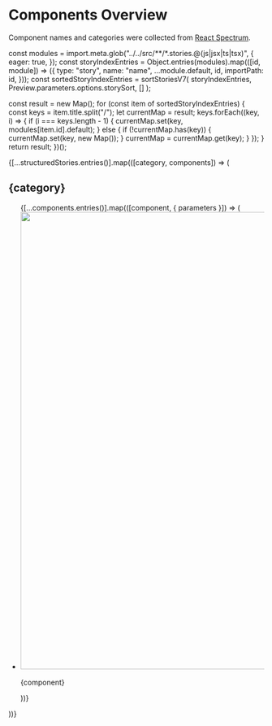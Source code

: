 
<Meta title="Overview" />

<style>
  {`
    .sbdocs-content {
      max-width: 100rem;
    }
  `}
</style>

# Components Overview

Component names and categories were collected from [React Spectrum](https://react-spectrum.adobe.com/react-spectrum/).

  const modules = import.meta.glob("../../src/**/*.stories.@(js|jsx|ts|tsx)", {
    eager: true,
  });
  const storyIndexEntries = Object.entries(modules).map(([id, module]) => ({
    type: "story",
    name: "name",
    ...module.default,
    id,
    importPath: id,
  }));
  const sortedStoryIndexEntries = sortStoriesV7(
    storyIndexEntries,
    Preview.parameters.options.storySort,
    []
  );

  const result = new Map();
  for (const item of sortedStoryIndexEntries) {
    const keys = item.title.split("/");
    let currentMap = result;
    keys.forEach((key, i) => {
      if (i === keys.length - 1) {
        currentMap.set(key, modules[item.id].default);
      } else {
        if (!currentMap.has(key)) {
          currentMap.set(key, new Map());
        }
        currentMap = currentMap.get(key);
      }
    });
  }
  return result;
})();

<div className="!mt-10 space-y-16">
  {[...structuredStories.entries()].map(([category, components]) => (
    <div key={category}>
      <h2>{category}</h2>
      <Unstyled>
        <ul className="mt-4 grid grid-cols-[repeat(auto-fill,minmax(min(20rem,100%),1fr))] gap-x-10 gap-y-8">
          {[...components.entries()].map(([component, { parameters }]) => (
            <li key={component}>
              <LinkTo
                kind={`${category}/${component}`}
                story="docs"
                className="block"
              >
                <img
                  className="block w-full"
                  src={parameters.gallery.thumbnail}
                  width="1600"
                  height="900"
                  alt=""
                  decoding="async"
                />
                <p className="mt-2">{component}</p>
              </LinkTo>
            </li>
          ))}
        </ul>
      </Unstyled>
    </div>
  ))}
</div>
